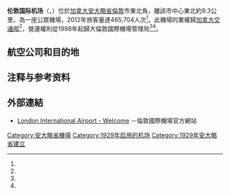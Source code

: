 {{noteTA
|G1=地名
|1=zh-hans:卡尔加里; zh-hant:卡加利;
|2=zh-hans:哈利法克斯;zh-hk:哈利法斯;zh-tw:哈利法克斯;
}}
{{About|加拿大伦敦的国际机场|[[英国|英国]][[伦敦|伦敦]]的国际机场|伦敦的机场|其它用法|倫敦機場}}
{{Infobox airport
| name          = 伦敦国际机场
| nativename    = {{lang|en|London International Airport}}
| IATA          = YXU
| ICAO          = CYXU
| image         = YXU control tower.jpg
| type          = [[民用航空|民用]]
| owner         = [[加拿大交通部|加拿大交通部]]<ref name="TC">{{cite web |url=http://www.tc.gc.ca/eng/programs/airports-status-menu-441.htm |title=Airport Divestiture Status Report |date=2011-01-12 |accessdate=2016-04-11 |publisher=[[加拿大交通部|加拿大交通部]] |deadurl=yes |archiveurl=https://web.archive.org/web/20160303224638/http://www.tc.gc.ca/eng/programs/airports-status-menu-441.htm |archivedate=2016-03-03 }}</ref>
| operator      = 大伦敦国际机场管理局<ref name="TC"/><ref name="GLIAA">{{cite web|url=http://flylondon.ca/about-us|title=About Us|accessdate=2016-04-11|publisher=大倫敦國際機場管理局|archive-date=2020-10-23|archive-url=https://web.archive.org/web/20201023073501/https://flylondon.ca/about-us|dead-url=no}}</ref>
| city-served   = [[加拿大|加拿大]][[伦敦_(加拿大)|伦敦]]
| location      = [[安大略省|安大略省]][[伦敦_(加拿大)|伦敦]]
| elevation-m   = 278
| coordinates   = {{Coord|43|01|59|N|081|09|04|W|region:CA-ON_type:airport|display=inline}}
| pushpin_map   = Canada Ontario#Canada
| pushpin_label = CYXU
| website       = [http://flylondon.ca/ flylondon.ca]
| r1-number     = 15/33
| r1-length-f   = 8,800
| r1-length-m   = 2,682
| r1-surface    = [[瀝青|瀝青]]
| r2-number     = 09/27
| r2-length-f   = 6,300
| r2-length-m   = 1,920
| r2-surface    = 瀝青
| stat-year     = 2007/2008
| stat_passenger = 465,704（2012年）
| stat1-header  = 起降架次
| stat1-data    = 94,747（2011年）
| footnotes     = 資料來源：加拿大飛行副刊<ref name="CFS">{{CFS}}</ref><br>航班升降次數來自[[加拿大統計局|加拿大統計局]]<ref name="2011move">{{Cite web |url=http://www.statcan.gc.ca/pub/51-209-x/2012001/t002-eng.htm |title=Total aircraft movements by class of operation — NAV CANADA towers  |accessdate=2014-03-29 |archive-date=2015-10-02 |archive-url=https://web.archive.org/web/20151002131145/http://www.statcan.gc.ca/pub/51-209-x/2012001/t002-eng.htm |dead-url=no }}</ref><br>乘客量來自倫敦國際機場<ref name="pax">[http://www.londonairport.on.ca/sites/default/files/20477_LIA_AnnualReport_Final.pdf 2012 Annual Report]{{dead link|date=2017年11月 |bot=InternetArchiveBot |fix-attempted=yes }}</ref>
}}
'''伦敦国际机场'''（{{lang-en|London International Airport}}，{{Airport codes|YXU|CYXU}}）位於[[加拿大|加拿大]][[安大略省|安大略省]][[倫敦_(加拿大)|倫敦]]市東北角，離該市中心東北約9.3公里，為一座公眾機場，2012年旅客量達465,704人次<ref name="pax"/>。此機場的業權歸[[加拿大交通部|加拿大交通部]]<ref name="TC"/>，營運權則從1998年起歸大倫敦國際機場管理局<ref name="TC"/><ref name="GLIAA"/>。

==航空公司和目的地==
{{Airport-dest-list
| [[加拿大快運航空|加拿大快運航空]] | [[渥太華麥克唐納-卡蒂埃國際機場|渥太華]]、[[多倫多皮爾遜國際機場|多倫多-皮爾遜]]
| [[加拿大越洋航空|加拿大越洋航空]] | '''季節性航班：'''[[坎昆國際機場|坎昆]]、蓬塔卡納、聖克拉拉
| 加拿大北方航空 | '''包機：'''[[卡加利國際機場|卡加利]]、[[哈利法克斯羅伯特·洛恩·斯坦菲爾德國際機場|哈利法克斯]]、[[邁阿密國際機場|邁阿密]]、蒙克頓 <br>'''季節性航班：'''西棕櫚灘
| [[陽翼航空|陽翼航空]] | '''季節性航班：'''霍爾金、巴拉德羅
| [[聯合快捷航空|聯合快捷航空]] | [[奧黑爾國際機場|芝加哥-奧黑爾]]
| [[西捷航空|西捷航空]] | [[卡加利國際機場|卡加利]] <br>'''季節性航班：'''[[坎昆國際機場|坎昆]]、[[奧蘭多國際機場|奧蘭多]]、[[溫哥華國際機場|溫哥華]]（2016年6月29日啓航）<ref name="ws_S16_domestic">{{cite web|url=http://westjet2.mediaroom.com/index.php?s=43&item=1107|title=WestJet adds limited-addition summer routes|date=February 22, 2016|accessdate=February 22, 2016|archive-date=2018-05-13|archive-url=https://web.archive.org/web/20180513184352/http://westjet2.mediaroom.com/index.php?s=43|dead-url=no}}</ref>、巴拉德羅、[[温尼伯詹姆斯·阿姆斯特朗·理查森国际机场|溫尼伯]]
| [[西捷航空|西捷航空]]Encore | [[多倫多皮爾遜國際機場|多倫多-皮爾遜]]
}}

==注释与参考资料==
{{reflist}}

==外部連結==
{{Commons category|London International Airport|倫敦國際機場}}
*{{en}}[http://flylondon.ca/ London International Airport - Welcome] {{Wayback|url=http://flylondon.ca/ |date=20201112041459 }}－倫敦國際機場官方網站

[[Category:安大略省機場|Category:安大略省機場]]
[[Category:1929年启用的机场|Category:1929年启用的机场]]
[[Category:1929年安大略省建立|Category:1929年安大略省建立]]